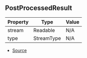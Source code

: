 ## PostProcessedResult

| Property | Type | Value |
| ----------- | ----------- | ----------- |
| stream | Readable | N/A |
| type | StreamType | N/A |


- [Source](https://github.com/Androz2091/discord-player/blob/e2a9cfc/packages/discord-player/src/manager/GuildQueue.ts#L58)
